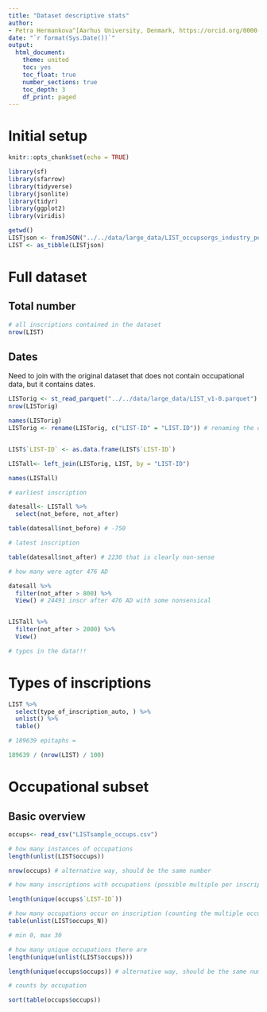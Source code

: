 ```yaml
---
title: "Dataset descriptive stats"
author: 
- Petra Hermankova^[Aarhus University, Denmark, https://orcid.org/0000-0002-6349-0540]
date: "`r format(Sys.Date())`"
output:
  html_document:
    theme: united
    toc: yes
    toc_float: true
    number_sections: true
    toc_depth: 3
    df_print: paged
---
```


# Initial setup

```r
knitr::opts_chunk$set(echo = TRUE)

library(sf)
library(sfarrow)
library(tidyverse)
library(jsonlite)
library(tidyr)
library(ggplot2)
library(viridis)
```

```r
getwd()
LISTjson <- fromJSON("../../data/large_data/LIST_occupsorgs_industry_people_20231206.json") # with people, Harris cats
LIST <- as_tibble(LISTjson)
```

# Full dataset

## Total number
```r
# all inscriptions contained in the dataset
nrow(LIST)
```
## Dates

Need to join with the original dataset that does not contain occupational data, but it contains dates.

```r
LISTorig <- st_read_parquet("../../data/large_data/LIST_v1-0.parquet")
nrow(LISTorig)

names(LISTorig)
LISTorig <- rename(LISTorig, c("LIST-ID" = "LIST.ID")) # renaming the column


LIST$`LIST-ID` <- as.data.frame(LIST$`LIST-ID`)
```

```r
LISTall<- left_join(LISTorig, LIST, by = "LIST-ID")
```



```r
names(LISTall)
```


```r
# earliest inscription

datesall<- LISTall %>% 
  select(not_before, not_after) 

table(datesall$not_before) # -750

# latest inscription

table(datesall$not_after) # 2230 that is clearly non-sense

# how many were agter 476 AD

datesall %>% 
  filter(not_after > 800) %>% 
  View() # 24491 inscr after 476 AD with some nonsensical


LISTall %>% 
  filter(not_after > 2000) %>% 
  View()

# typos in the data!!!

```
# Types of inscriptions

```r
LIST %>% 
  select(type_of_inscription_auto, ) %>% 
  unlist() %>% 
  table()

# 189639 epitaphs = 

189639 / (nrow(LIST) / 100)


```


# Occupational subset

## Basic overview

```r
occups<- read_csv("LISTsample_occups.csv")
```


```r
# how many instances of occupations 
length(unlist(LIST$occups))

nrow(occups) # alternative way, should be the same number

```
```r
# how many inscriptions with occupations (possible multiple per inscription)

length(unique(occups$`LIST-ID`))
```


```r
# how many occupations occur on inscription (counting the multiple occurrences on inscriptions)
table(unlist(LIST$occups_N))

# min 0, max 30
```




```r
# how many unique occupations there are
length(unique(unlist(LIST$occups)))

length(unique(occups$occups)) # alternative way, should be the same number

```
```r
# counts by occupation

sort(table(occups$occups))

```

